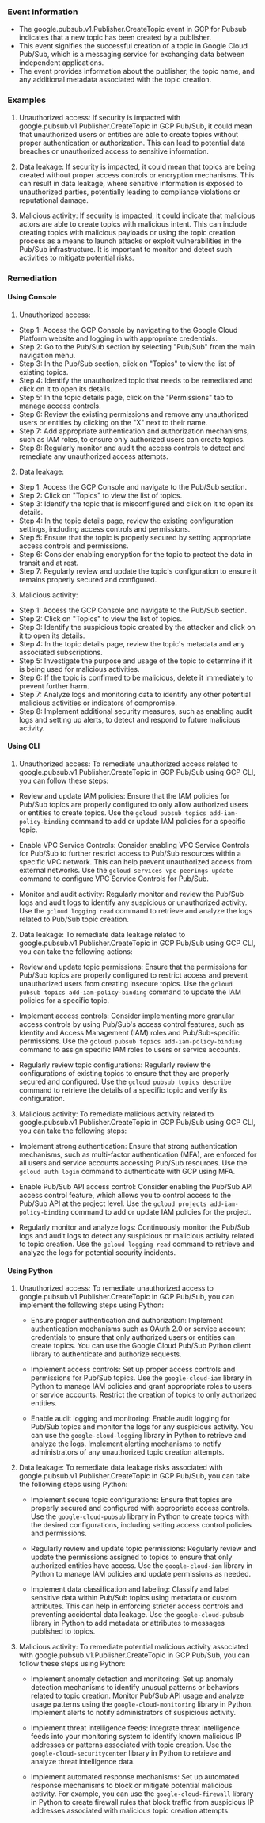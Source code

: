
### Event Information

- The google.pubsub.v1.Publisher.CreateTopic event in GCP for Pubsub indicates that a new topic has been created by a publisher.
- This event signifies the successful creation of a topic in Google Cloud Pub/Sub, which is a messaging service for exchanging data between independent applications.
- The event provides information about the publisher, the topic name, and any additional metadata associated with the topic creation.


### Examples

1. Unauthorized access: If security is impacted with google.pubsub.v1.Publisher.CreateTopic in GCP Pub/Sub, it could mean that unauthorized users or entities are able to create topics without proper authentication or authorization. This can lead to potential data breaches or unauthorized access to sensitive information.

2. Data leakage: If security is impacted, it could mean that topics are being created without proper access controls or encryption mechanisms. This can result in data leakage, where sensitive information is exposed to unauthorized parties, potentially leading to compliance violations or reputational damage.

3. Malicious activity: If security is impacted, it could indicate that malicious actors are able to create topics with malicious intent. This can include creating topics with malicious payloads or using the topic creation process as a means to launch attacks or exploit vulnerabilities in the Pub/Sub infrastructure. It is important to monitor and detect such activities to mitigate potential risks.

### Remediation

#### Using Console

1. Unauthorized access:
- Step 1: Access the GCP Console by navigating to the Google Cloud Platform website and logging in with appropriate credentials.
- Step 2: Go to the Pub/Sub section by selecting "Pub/Sub" from the main navigation menu.
- Step 3: In the Pub/Sub section, click on "Topics" to view the list of existing topics.
- Step 4: Identify the unauthorized topic that needs to be remediated and click on it to open its details.
- Step 5: In the topic details page, click on the "Permissions" tab to manage access controls.
- Step 6: Review the existing permissions and remove any unauthorized users or entities by clicking on the "X" next to their name.
- Step 7: Add appropriate authentication and authorization mechanisms, such as IAM roles, to ensure only authorized users can create topics.
- Step 8: Regularly monitor and audit the access controls to detect and remediate any unauthorized access attempts.

2. Data leakage:
- Step 1: Access the GCP Console and navigate to the Pub/Sub section.
- Step 2: Click on "Topics" to view the list of topics.
- Step 3: Identify the topic that is misconfigured and click on it to open its details.
- Step 4: In the topic details page, review the existing configuration settings, including access controls and permissions.
- Step 5: Ensure that the topic is properly secured by setting appropriate access controls and permissions.
- Step 6: Consider enabling encryption for the topic to protect the data in transit and at rest.
- Step 7: Regularly review and update the topic's configuration to ensure it remains properly secured and configured.

3. Malicious activity:
- Step 1: Access the GCP Console and navigate to the Pub/Sub section.
- Step 2: Click on "Topics" to view the list of topics.
- Step 3: Identify the suspicious topic created by the attacker and click on it to open its details.
- Step 4: In the topic details page, review the topic's metadata and any associated subscriptions.
- Step 5: Investigate the purpose and usage of the topic to determine if it is being used for malicious activities.
- Step 6: If the topic is confirmed to be malicious, delete it immediately to prevent further harm.
- Step 7: Analyze logs and monitoring data to identify any other potential malicious activities or indicators of compromise.
- Step 8: Implement additional security measures, such as enabling audit logs and setting up alerts, to detect and respond to future malicious activity.

#### Using CLI

1. Unauthorized access: To remediate unauthorized access related to google.pubsub.v1.Publisher.CreateTopic in GCP Pub/Sub using GCP CLI, you can follow these steps:

- Review and update IAM policies: Ensure that the IAM policies for Pub/Sub topics are properly configured to only allow authorized users or entities to create topics. Use the `gcloud pubsub topics add-iam-policy-binding` command to add or update IAM policies for a specific topic.

- Enable VPC Service Controls: Consider enabling VPC Service Controls for Pub/Sub to further restrict access to Pub/Sub resources within a specific VPC network. This can help prevent unauthorized access from external networks. Use the `gcloud services vpc-peerings update` command to configure VPC Service Controls for Pub/Sub.

- Monitor and audit activity: Regularly monitor and review the Pub/Sub logs and audit logs to identify any suspicious or unauthorized activity. Use the `gcloud logging read` command to retrieve and analyze the logs related to Pub/Sub topic creation.

2. Data leakage: To remediate data leakage related to google.pubsub.v1.Publisher.CreateTopic in GCP Pub/Sub using GCP CLI, you can take the following actions:

- Review and update topic permissions: Ensure that the permissions for Pub/Sub topics are properly configured to restrict access and prevent unauthorized users from creating insecure topics. Use the `gcloud pubsub topics add-iam-policy-binding` command to update the IAM policies for a specific topic.

- Implement access controls: Consider implementing more granular access controls by using Pub/Sub's access control features, such as Identity and Access Management (IAM) roles and Pub/Sub-specific permissions. Use the `gcloud pubsub topics add-iam-policy-binding` command to assign specific IAM roles to users or service accounts.

- Regularly review topic configurations: Regularly review the configurations of existing topics to ensure that they are properly secured and configured. Use the `gcloud pubsub topics describe` command to retrieve the details of a specific topic and verify its configuration.

3. Malicious activity: To remediate malicious activity related to google.pubsub.v1.Publisher.CreateTopic in GCP Pub/Sub using GCP CLI, you can take the following steps:

- Implement strong authentication: Ensure that strong authentication mechanisms, such as multi-factor authentication (MFA), are enforced for all users and service accounts accessing Pub/Sub resources. Use the `gcloud auth login` command to authenticate with GCP using MFA.

- Enable Pub/Sub API access control: Consider enabling the Pub/Sub API access control feature, which allows you to control access to the Pub/Sub API at the project level. Use the `gcloud projects add-iam-policy-binding` command to add or update IAM policies for the project.

- Regularly monitor and analyze logs: Continuously monitor the Pub/Sub logs and audit logs to detect any suspicious or malicious activity related to topic creation. Use the `gcloud logging read` command to retrieve and analyze the logs for potential security incidents.

#### Using Python

1. Unauthorized access: To remediate unauthorized access to google.pubsub.v1.Publisher.CreateTopic in GCP Pub/Sub, you can implement the following steps using Python:

   - Ensure proper authentication and authorization: Implement authentication mechanisms such as OAuth 2.0 or service account credentials to ensure that only authorized users or entities can create topics. You can use the Google Cloud Pub/Sub Python client library to authenticate and authorize requests.

   - Implement access controls: Set up proper access controls and permissions for Pub/Sub topics. Use the `google-cloud-iam` library in Python to manage IAM policies and grant appropriate roles to users or service accounts. Restrict the creation of topics to only authorized entities.

   - Enable audit logging and monitoring: Enable audit logging for Pub/Sub topics and monitor the logs for any suspicious activity. You can use the `google-cloud-logging` library in Python to retrieve and analyze the logs. Implement alerting mechanisms to notify administrators of any unauthorized topic creation attempts.

2. Data leakage: To remediate data leakage risks associated with google.pubsub.v1.Publisher.CreateTopic in GCP Pub/Sub, you can take the following steps using Python:

   - Implement secure topic configurations: Ensure that topics are properly secured and configured with appropriate access controls. Use the `google-cloud-pubsub` library in Python to create topics with the desired configurations, including setting access control policies and permissions.

   - Regularly review and update topic permissions: Regularly review and update the permissions assigned to topics to ensure that only authorized entities have access. Use the `google-cloud-iam` library in Python to manage IAM policies and update permissions as needed.

   - Implement data classification and labeling: Classify and label sensitive data within Pub/Sub topics using metadata or custom attributes. This can help in enforcing stricter access controls and preventing accidental data leakage. Use the `google-cloud-pubsub` library in Python to add metadata or attributes to messages published to topics.

3. Malicious activity: To remediate potential malicious activity associated with google.pubsub.v1.Publisher.CreateTopic in GCP Pub/Sub, you can follow these steps using Python:

   - Implement anomaly detection and monitoring: Set up anomaly detection mechanisms to identify unusual patterns or behaviors related to topic creation. Monitor Pub/Sub API usage and analyze usage patterns using the `google-cloud-monitoring` library in Python. Implement alerts to notify administrators of suspicious activity.

   - Implement threat intelligence feeds: Integrate threat intelligence feeds into your monitoring system to identify known malicious IP addresses or patterns associated with topic creation. Use the `google-cloud-securitycenter` library in Python to retrieve and analyze threat intelligence data.

   - Implement automated response mechanisms: Set up automated response mechanisms to block or mitigate potential malicious activity. For example, you can use the `google-cloud-firewall` library in Python to create firewall rules that block traffic from suspicious IP addresses associated with malicious topic creation attempts.

